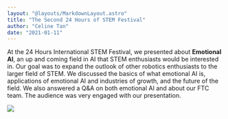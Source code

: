 ```yaml
---
layout: "@layouts/MarkdownLayout.astro"
title: "The Second 24 Hours of STEM Festival"
author: "Celine Tan"
date: "2021-01-11"
---
```


At the 24 Hours International STEM Festival, we presented about **Emotional AI**, an up and coming field in AI that STEM enthusiasts would be interested in. Our goal was to expand the outlook of other robotics enthusiasts to the larger field of STEM. We discussed the basics of what emotional AI is, applications of emotional AI and industries of growth, and the future of the field. We also answered a Q&A on both emotional AI and about our FTC team. The audience was very engaged with our presentation.

![](https://lh4.googleusercontent.com/Pl5zjGmwjPFFk0xpGgP-t207yQs4ppXxkNoZMMlYijsKXCC38zMeECEOT14AtWpb6Vw-OedGwa-QVpvRbjJeUba0TA-BWGgf8_yAwMZftPs-OAwsqbZwbXU2I8CY9pfgLAuweCjc=s0)
